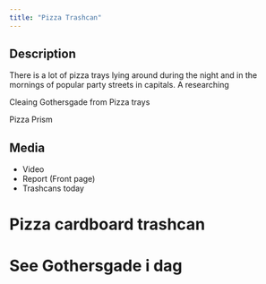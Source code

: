 ```yaml
---
title: "Pizza Trashcan"
---
```


<!-- # Pizza Trashcan -->

## Description

There is a lot of pizza trays lying around during the night and in the mornings of popular party streets in capitals. A researching

Cleaing Gothersgade from Pizza trays

Pizza Prism

## Media

- Video
- Report (Front page)
- Trashcans today

# Pizza cardboard trashcan

# See Gothersgade i dag
